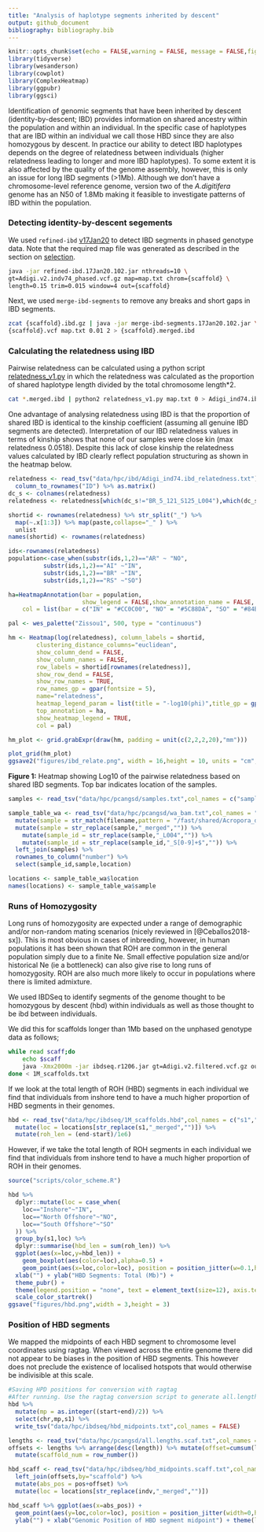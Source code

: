 ```yaml
---
title: "Analysis of haplotype segments inherited by descent"
output: github_document
bibliography: bibliography.bib
---
```


```r
knitr::opts_chunk$set(echo = FALSE,warning = FALSE, message = FALSE,fig.retina = 2)
library(tidyverse)
library(wesanderson)
library(cowplot)
library(ComplexHeatmap)
library(ggpubr)
library(ggsci)
```

Identification of genomic segments that have been inherited by descent (identity-by-descent; IBD) provides information on shared ancestry within the population and within an individual.  In the specific case of haplotypes that are IBD within an individual we call those HBD since they are also homozygous by descent.  In practice our ability to detect IBD haplotypes depends on the degree of relatedness between individuals (higher relatedness leading to longer and more IBD haplotypes).  To some extent it is also affected by the quality of the genome assembly, however, this is only an issue for long IBD segments (>1Mb). Although we don't have a chromosome-level reference genome, version two of the *A.digitifera* genome has an N50 of 1.8Mb making it feasible to investigate patterns of IBD within the population.

### Detecting identity-by-descent segements
We used `refined-ibd` [v17Jan20](https://faculty.washington.edu/browning/refined-ibd.html) to detect IBD segments in phased genotype data. Note that the required map file was generated as described in the section on [selection](06.selection_analysis.md).

```bash
java -jar refined-ibd.17Jan20.102.jar nthreads=10 \
gt=Adigi.v2.indv74_phased.vcf.gz map=map.txt chrom={scaffold} \
length=0.15 trim=0.015 window=4 out={scaffold}
```

Next, we used `merge-ibd-segments` to remove any breaks and short gaps in IBD segments.
```bash
zcat {scaffold}.ibd.gz | java -jar merge-ibd-segments.17Jan20.102.jar \
{scaffold}.vcf map.txt 0.01 2 > {scaffold}.merged.ibd
```
### Calculating the relatedness using IBD
Pairwise relatedness can be calculated using a python script [relatedness_v1.py](http://faculty.washington.edu/sguy/ibd_relatedness.html) in which the relatedness was calculated as the proportion of shared haplotype length divided by the total chromosome length*2.
```bash
cat *.merged.ibd | python2 relatedness_v1.py map.txt 0 > Adigi_ind74.ibd_relatedness.txt
```

One advantage of analysing relatedness using IBD is that the proportion of shared IBD is identical to the kinship coefficient (assuming all genuine IBD segments are detected).  Interpretation of our IBD relatedness values in terms of kinship shows that none of our samples were close kin (max relatedness 0.0518).  Despite this lack of close kinship the relatedness values calculated by IBD clearly reflect population structuring as shown in the heatmap below. 

```r
relatedness <- read_tsv("data/hpc/ibd/Adigi_ind74.ibd_relatedness.txt") %>% 
  column_to_rownames("ID") %>% as.matrix()
dc_s <- colnames(relatedness)
relatedness <- relatedness[which(dc_s!="BR_5_121_S125_L004"),which(dc_s!="BR_5_121_S125_L004")]

shortid <- rownames(relatedness) %>% str_split("_") %>% 
  map(~.x[1:3]) %>% map(paste,collapse="_" ) %>% 
  unlist
names(shortid) <- rownames(relatedness)

ids<-rownames(relatedness) 
population<-case_when(substr(ids,1,2)=="AR" ~ "NO",
          substr(ids,1,2)=="AI" ~"IN",
          substr(ids,1,2)=="BR" ~"IN",
          substr(ids,1,2)=="RS" ~"SO")

ha=HeatmapAnnotation(bar = population,
                     show_legend = FALSE,show_annotation_name = FALSE,
    col = list(bar = c("IN" = "#CC0C00", "NO" = "#5C88DA", "SO" = "#84BD00")))

pal <- wes_palette("Zissou1", 500, type = "continuous")

hm <- Heatmap(log(relatedness), column_labels = shortid,
        clustering_distance_columns="euclidean",
        show_column_dend = FALSE,
        show_column_names = FALSE,
        row_labels = shortid[rownames(relatedness)],
        show_row_dend = FALSE,
        show_row_names = TRUE,
        row_names_gp = gpar(fontsize = 5),
        name="relatedness",
        heatmap_legend_param = list(title = "-log10(phi)",title_gp = gpar(fontsize = 8)),
        top_annotation = ha,
        show_heatmap_legend = TRUE,
        col = pal)

hm_plot <- grid.grabExpr(draw(hm, padding = unit(c(2,2,2,20),"mm")))

plot_grid(hm_plot)
ggsave2("figures/ibd_relate.png", width = 16,height = 10, units = "cm", dpi = 300)
```

**Figure 1:** Heatmap showing Log10 of the pairwise relatedness based on shared IBD segments. Top bar indicates location of the samples.


```r
samples <- read_tsv("data/hpc/pcangsd/samples.txt",col_names = c("sample_id","location","mapping_rate","mean_mapping_depth","genome_cov"))

sample_table_wa <- read_tsv("data/hpc/pcangsd/wa_bam.txt",col_names = "filename",show_col_types = FALSE) %>%
  mutate(sample = str_match(filename,pattern = "/fast/shared/Acropora_digitifera_wgs_bamfile/WA/(.*)_aligned")[,2]) %>% 
  mutate(sample = str_replace(sample,"_merged","")) %>% 
    mutate(sample_id = str_replace(sample,"_L004","")) %>% 
    mutate(sample_id = str_replace(sample_id,"_S[0-9]+$","")) %>% 
  left_join(samples) %>% 
  rownames_to_column("number") %>% 
  select(sample_id,sample,location)

locations <- sample_table_wa$location
names(locations) <- sample_table_wa$sample

```

### Runs of Homozygosity

Long runs of homozygosity are expected under a range of demographic and/or non-random mating scenarios (nicely reviewed in [@Ceballos2018-sx]).  This is most obvious in cases of inbreeding, however, in human populations it has been shown that ROH are common in the general population simply due to a finite Ne.  Small effective population size and/or historical Ne (ie a bottleneck) can also give rise to long runs of homozygosity. ROH are also much more likely to occur in populations where there is limited admixture. 

We used IBDSeq to identify segments of the genome thought to be homozygous by descent (hbd) within individuals as well as those thought to be ibd between individuals. 

We did this for scaffolds longer than 1Mb based on the unphased genotype data as follows;
```bash
while read scaff;do
	echo $scaff
	java -Xmx2000m -jar ibdseq.r1206.jar gt=Adigi.v2.filtered.vcf.gz out=${scaff} nthreads=4 chrom=${scaff}
done < 1M_scaffolds.txt
```

If we look at the total length of ROH (HBD) segments in each individual we find that individuals from inshore tend to have a much higher proportion of HBD segments in their genomes. 

```r
hbd <- read_tsv("data/hpc/ibdseq/1M_scaffolds.hbd",col_names = c("s1","h1","s2","h2","chr","start","end","LOD")) %>% 
  mutate(loc = locations[str_replace(s1,"_merged","")]) %>% 
  mutate(roh_len = (end-start)/1e6)
```

However, if we take the total length of ROH segments in each individual we find that individuals from inshore tend to have a much higher proportion of ROH in their genomes. 

```r
source("scripts/color_scheme.R")

hbd %>% 
  dplyr::mutate(loc = case_when(
    loc=="Inshore"~"IN",
    loc=="North Offshore"~"NO",
    loc=="South Offshore"~"SO"
  )) %>% 
  group_by(s1,loc) %>% 
  dplyr::summarise(hbd_len = sum(roh_len)) %>% 
  ggplot(aes(x=loc,y=hbd_len)) + 
    geom_boxplot(aes(color=loc),alpha=0.5) +
    geom_point(aes(x=loc,color=loc), position = position_jitter(w=0.1,h=0)) + 
  xlab("") + ylab("HBD Segments: Total (Mb)") +
  theme_pubr() +
  theme(legend.position = "none", text = element_text(size=12), axis.text.x = element_text(size=12)) +
  scale_color_startrek()
ggsave("figures/hbd.png",width = 3,height = 3)
```

### Position of HBD segments

We mapped the midpoints of each HBD segment to chromosome level coordinates using ragtag.  When viewed across the entire genome there did not appear to be biases in the position of HBD segments.  This however does not preclude the existence of localised hotspots that would otherwise be indivisible at this scale.

```r
#Saving HPD positions for conversion with ragtag 
#After running. Use the ragtag conversion script to generate all.lengths.scaf.txt (used in next code block)
hbd %>% 
  mutate(mp = as.integer((start+end)/2)) %>% 
  select(chr,mp,s1) %>% 
  write_tsv("data/hpc/ibdseq/hbd_midpoints.txt",col_names = FALSE)
```

```r
lengths <- read_tsv("data/hpc/pcangsd/all.lengths.scaf.txt",col_names = c("scaffold","length"))
offsets <- lengths %>% arrange(desc(length)) %>% mutate(offset=cumsum(length)-length) %>% 
  mutate(scaffold_num = row_number())

hbd_scaff <- read_tsv("data/hpc/ibdseq/hbd_midpoints.scaff.txt",col_names = c("scaffold","pos","indv")) %>% 
  left_join(offsets,by="scaffold") %>% 
  mutate(abs_pos = pos+offset) %>% 
  mutate(loc = locations[str_replace(indv,"_merged","")])

hbd_scaff %>% ggplot(aes(x=abs_pos)) + 
  geom_point(aes(y=loc,color=loc), position = position_jitter(width=0,height = 0.4),size=0.2) +
  ylab("") + xlab("Genomic Position of HBD segment midpoint") + theme(legend.title = element_blank())+ scale_color_startrek()
```



